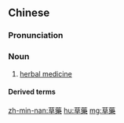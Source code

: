 {{also|草药}}
==Chinese==
{{zh-forms|s=草药}}

===Pronunciation===
{{zh-pron
|m=cǎoyào
|c=cou2 joek6
|mn=chháu-io̍h
|cat=n
}}

===Noun===
{{zh-noun}}

# [[herbal medicine]]

====Derived terms====
{{zh-der|中草藥}}

[[zh-min-nan:草藥]]
[[hu:草藥]]
[[mg:草藥]]